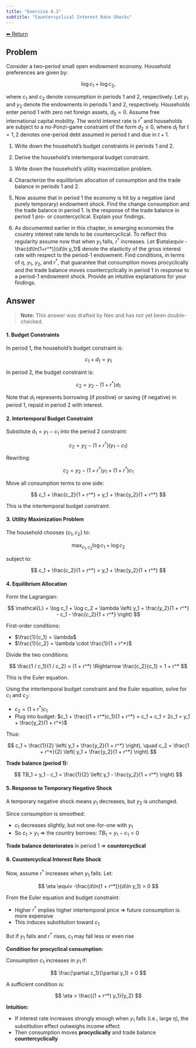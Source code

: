 ```yaml
---
title: "Exercise 6.1"
subtitle: "Countercyclical Interest Rate Shocks"
---
```

<a class="return-button" href="index.qmd">⬅ Return</a>

## Problem

Consider a two-period small open endowment economy. Household preferences are given by: 

$$
\log c_1 + \log c_2,
$$

where $c_1$ and $c_2$ denote consumption in periods 1 and 2, respectively.  Let $y_1$ and $y_2$ denote the endowments in periods 1 and 2, respectively. Households enter period 1 with zero net foreign assets, $d_0=0$. Assume free international capital mobility. The world interest rate is $r^*$ and households are subject to a  no-Ponzi-game constraint of the form $d_2\le0$, where $d_t$ for $t=1,2$ denotes one-period debt assumed in period $t$ and due in $t+1$.

1. Write down the household's budget constraints in periods 1 and 2.

2. Derive the household's intertemporal budget constraint.

3. Write down the household's utility maximization problem.

4. Characterize the equilibrium allocation of consumption and the trade balance in periods 1 and 2.

5. Now assume that in period 1 the economy is hit by a negative (and purely temporary) endowment shock. Find the change consumption and the trade balance in period 1.   Is the response of  the trade balance in period 1 pro- or countercyclical. Explain your findings.

6. As documented earlier in this chapter, in  emerging economies the country interest rate tends to be countercyclical. To reflect this regularity assume now that when $y_1$ falls, $r^*$ increases. 
Let $\eta\equiv -\frac{d\ln(1+r^*)}{d\ln y_1}$ denote the elasticity of the gross interest rate with respect to the period-1 endowment. Find conditions, in terms of $\eta$, $y_1$, $y_2$, and $r^*$,  that guarantee that consumption moves procyclically and  the trade balance moves countercyclically in period 1 in response to a period-1 endowment shock. Provide an intuitive explanations for your findings. 



## Answer

> **Note:** This answer was drafted by Neo and has not yet been double-checked.

#### 1. Budget Constraints

In period 1, the household's budget constraint is:

$$
c_1 + d_1 = y_1
$$

In period 2, the budget constraint is:

$$
c_2 = y_2 - (1 + r^*)d_1
$$

Note that $d_1$ represents borrowing (if positive) or saving (if negative) in period 1, repaid in period 2 with interest.


#### 2. Intertemporal Budget Constraint

Substitute $d_1 = y_1 - c_1$ into the period 2 constraint:

$$
c_2 = y_2 - (1 + r^*)(y_1 - c_1)
$$

Rewriting:

$$
c_2 = y_2 - (1 + r^*)y_1 + (1 + r^*)c_1
$$

Move all consumption terms to one side:

$$
c_1 + \frac{c_2}{1 + r^*} = y_1 + \frac{y_2}{1 + r^*}
$$

This is the intertemporal budget constraint.


#### 3. Utility Maximization Problem

The household chooses $\{c_1, c_2\}$ to:

$$
\max_{c_1, c_2} \log c_1 + \log c_2
$$

subject to:

$$
c_1 + \frac{c_2}{1 + r^*} = y_1 + \frac{y_2}{1 + r^*}
$$


#### 4. Equilibrium Allocation

Form the Lagrangian:

$$
\mathcal{L} = \log c_1 + \log c_2 + \lambda \left( y_1 + \frac{y_2}{1 + r^*} - c_1 - \frac{c_2}{1 + r^*} \right)
$$

First-order conditions:

- $\frac{1}{c_1} = \lambda$
- $\frac{1}{c_2} = \lambda \cdot \frac{1}{1 + r^*}$

Divide the two conditions:

$$
\frac{1 / c_1}{1 / c_2} = (1 + r^*) \Rightarrow \frac{c_2}{c_1} = 1 + r^*
$$

This is the Euler equation.

Using the intertemporal budget constraint and the Euler equation, solve for $c_1$ and $c_2$:

- $c_2 = (1 + r^*)c_1$
- Plug into budget: $c_1 + \frac{(1 + r^*)c_1}{1 + r^*} = c_1 + c_1 = 2c_1 = y_1 + \frac{y_2}{1 + r^*}$

Thus:

$$
c_1 = \frac{1}{2} \left( y_1 + \frac{y_2}{1 + r^*} \right), \quad c_2 = \frac{1 + r^*}{2} \left( y_1 + \frac{y_2}{1 + r^*} \right)
$$

**Trade balance (period 1):**

$$
TB_1 = y_1 - c_1 = \frac{1}{2} \left( y_1 - \frac{y_2}{1 + r^*} \right)
$$

#### 5. Response to Temporary Negative Shock

A temporary negative shock means $y_1$ decreases, but $y_2$ is unchanged.

Since consumption is smoothed:

- $c_1$ decreases slightly, but not one-for-one with $y_1$
- So $c_1 > y_1$ ⇒ the country borrows: $TB_1 = y_1 - c_1 < 0$

**Trade balance deteriorates** in period 1 ⇒ **countercyclical**

#### 6. Countercyclical Interest Rate Shock

Now, assume $r^*$ increases when $y_1$ falls. Let:

$$
\eta \equiv -\frac{d\ln(1 + r^*)}{d\ln y_1} > 0
$$

From the Euler equation and budget constraint:

- Higher $r^*$ implies higher intertemporal price ⇒ future consumption is more expensive
- This induces substitution toward $c_1$

But if $y_1$ falls and $r^*$ rises, $c_1$ may fall less or even rise

**Condition for procyclical consumption:**

Consumption $c_1$ increases in $y_1$ if:

$$
\frac{\partial c_1}{\partial y_1} > 0
$$

A sufficient condition is:

$$
\eta > \frac{(1 + r^*) y_1}{y_2}
$$

**Intuition:**

- If interest rate increases strongly enough when $y_1$ falls (i.e., large $\eta$), the substitution effect outweighs income effect
- Then consumption moves **procyclically** and trade balance **countercyclically**
